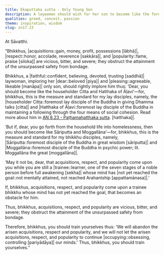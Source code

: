 ```yaml
---
title: Ekaputtaka sutta - Only Young Son
description: A laywoman should wish for her son to become like the foremost lay disciples Citta and Hatthaka, and if he goes forth, wish that acquisitions, respect, and popularity not come upon him while he is still a trainee.
qualities: greed, conceit, passion
theme: inspiration, wisdom
slug: sn17.23
---
```


At Sāvatthi.

“Bhikkhus, |acquisitions::gain, money, profit, possessions [lābhā]|, |respect::honor, accolade, reverence [sakkāra]|, and |popularity::fame, praise [siloka]| are vicious, bitter, and severe; they obstruct the attainment of the unsurpassed safety from bondage.

Bhikkhus, a |faithful::confident, believing, devoted, trusting [saddhā]| laywoman, imploring her |dear::beloved [piya]| and |pleasing::agreeable, likeable [manāpa]| only son, should rightly implore him thus: ‘Dear, you should become like the householder Citta and Hatthaka of Āḷavi’—for, bhikkhus, this is the measure and standard for my lay disciples, namely, the |householder Citta::foremost lay disciple of the Buddha in giving Dhamma talks [citta]| and |Hatthaka of Āḷavi::foremost lay disciple of the Buddha in maintaining a following through the four means of social cohesion. Read more about him in [AN 8.23 - Paṭhamahatthaka sutta](/an8.23). [hatthaka]|.

‘But if, dear, you go forth from the household life into homelessness, then you should become like Sāriputta and Moggallāna’—for, bhikkhus, this is the measure and standard for my bhikkhu disciples, namely, |Sāriputta::foremost disciple of the Buddha in great wisdom [sāriputta]| and |Moggallāna::foremost disciple of the Buddha in psychic power; lit. Moggallāna the great [moggallāna]|.

‘May it not be, dear, that acquisitions, respect, and popularity come upon you while you are still a |trainee::learner, one of the seven stages of a noble person before full awakening [sekha]| whose mind has |not yet reached the goal::not mentally attained, not reached Arahantship [appattamānasa]|.’

If, bhikkhus, acquisitions, respect, and popularity come upon a trainee bhikkhu whose mind has not yet reached the goal, that becomes an obstacle for him.

Thus, bhikkhus, acquisitions, respect, and popularity are vicious, bitter, and severe; they obstruct the attainment of the unsurpassed safety from bondage.

Therefore, bhikkhus, you should train yourselves thus: 'We will abandon the arisen acquisitions, respect and popularity, and we will not let the arisen acquisitions, respect, and popularity to continue |occupying::obsessing, controlling [pariyādāya]| our minds.' Thus, bhikkhus, you should train yourselves.”